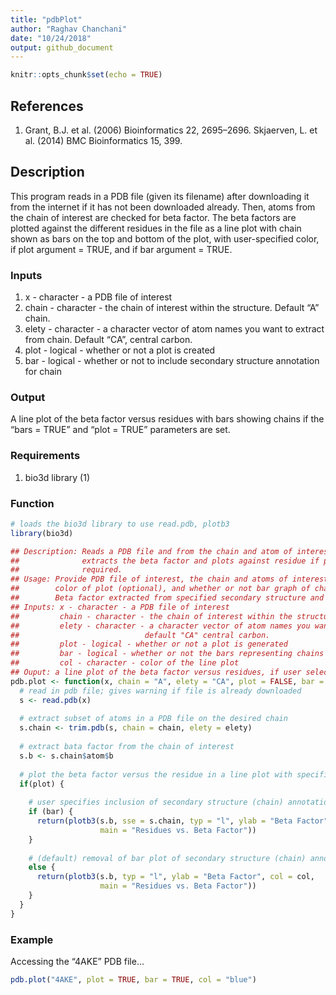 ```yaml
---
title: "pdbPlot"
author: "Raghav Chanchani"
date: "10/24/2018"
output: github_document
---
```


```r
knitr::opts_chunk$set(echo = TRUE)
```

## References

1. Grant, B.J. et al. (2006) Bioinformatics 22, 2695–2696. Skjaerven, L. et al. (2014) BMC Bioinformatics 15, 399.

## Description

This program reads in a PDB file (given its filename) after downloading it from
the internet if it has not been downloaded already. Then, atoms from the chain of interest
are checked for beta factor. The beta factors are plotted against the different residues in the file as a line plot with chain shown as bars on the top and bottom of the plot, with user-specified color, if plot argument = TRUE, and if bar argument = TRUE.

### Inputs
1. x     - character - a PDB file of interest
2. chain - character - the chain of interest within the structure. Default "A" chain.
3. elety - character - a character vector of atom names you want to extract from chain.
        Default "CA", central carbon.
4. plot  - logical - whether or not a plot is created
5. bar   - logical - whether or not to include secondary structure annotation for chain

### Output
A line plot of the beta factor versus residues with bars showing chains if the "bars = TRUE" and "plot = TRUE" parameters are set.

### Requirements
1. bio3d library (1)

### Function

```r
# loads the bio3d library to use read.pdb, plotb3
library(bio3d)
```

```r
## Description: Reads a PDB file and from the chain and atom of interest,
##              extracts the beta factor and plots against residue if plot is
##              required.
## Usage: Provide PDB file of interest, the chain and atoms of interest, if plot is created (optional),
##        color of plot (optional), and whether or not bar graph of chain is included with line plot (optional)
##        Beta factor extracted from specified secondary structure and plotted (optional) against residues.
## Inputs: x - character - a PDB file of interest
##         chain - character - the chain of interest within the structure - default chain A
##         elety - character - a character vector of atom names you want to extract from chain;
##                            default "CA" central carbon.
##         plot - logical - whether or not a plot is generated
##         bar - logical - whether or not the bars representing chains are shown in the plot
##         col - character - color of the line plot
## Ouput: a line plot of the beta factor versus residues, if user selects TRUE for plot argument
pdb.plot <- function(x, chain = "A", elety = "CA", plot = FALSE, bar = TRUE, col = "black") {
  # read in pdb file; gives warning if file is already downloaded
  s <- read.pdb(x)
  
  # extract subset of atoms in a PDB file on the desired chain
  s.chain <- trim.pdb(s, chain = chain, elety = elety)
  
  # extract bata factor from the chain of interest
  s.b <- s.chain$atom$b
  
  # plot the beta factor versus the residue in a line plot with specified (optional) color
  if(plot) {
    
    # user specifies inclusion of secondary structure (chain) annotation
    if (bar) {
      return(plotb3(s.b, sse = s.chain, typ = "l", ylab = "Beta Factor", col = col,
                    main = "Residues vs. Beta Factor"))
    }
    
    # (default) removal of bar plot of secondary structure (chain) annotation
    else {
      return(plotb3(s.b, typ = "l", ylab = "Beta Factor", col = col,
                    main = "Residues vs. Beta Factor"))
    }
  }
}
```

### Example

Accessing the "4AKE" PDB file...

```r
pdb.plot("4AKE", plot = TRUE, bar = TRUE, col = "blue")
```